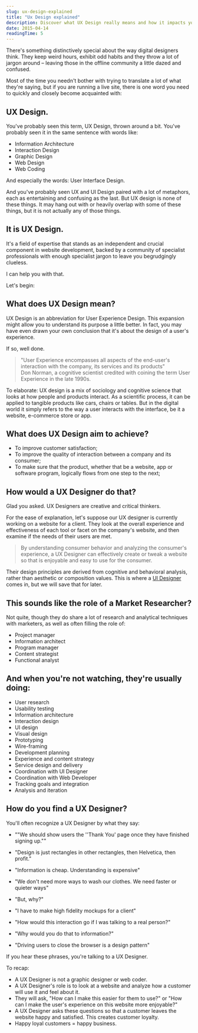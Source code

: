 ```yaml
---
slug: ux-design-explained
title: "Ux Design explained"
description: Discover what UX Design really means and how it impacts your business. Learn about the role of UX designers, their key responsibilities, and how they improve customer satisfaction through user-centered design.
date: 2015-04-14
readingTime: 5
---
```


There's something distinctively special about the way digital designers think. They keep weird hours, exhibit odd habits and they throw a lot of jargon around – leaving those in the offline community a little dazed and confused.

Most of the time you needn't bother with trying to translate a lot of what they're saying, but if you are running a live site, there is one word you need to quickly and closely become acquainted with:

## UX Design.

You've probably seen this term, UX Design, thrown around a bit. You've probably seen it in the same sentence with words like:
- Information Architecture
- Interaction Design
- Graphic Design
- Web Design
- Web Coding

And especially the words: User Interface Design.

And you've probably seen UX and UI Design paired with a lot of metaphors, each as entertaining and confusing as the last. But UX design is none of these things. It may hang out with or heavily overlap with some of these things, but it is not actually any of those things.

## It is UX Design.

It's a field of expertise that stands as an independent and crucial component in website development, backed by a community of specialist professionals with enough specialist jargon to leave you begrudgingly clueless.

I can help you with that.

Let's begin:

## What does UX Design mean?

UX Design is an abbreviation for User Experience Design. This expansion might allow you to understand its purpose a little better. In fact, you may have even drawn your own conclusion that it's about the design of a user's experience.

If so, well done.

>"User Experience encompasses all aspects of the end-user's interaction with the company, its services and its products"<br />Don Norman, a cognitive scientist credited with coining the term User Experience in the late 1990s.

To elaborate: UX design is a mix of sociology and cognitive science that looks at how people and products interact. As a scientific process, it can be applied to tangible products like cars, chairs or tables. But in the digital world it simply refers to the way a user interacts with the interface, be it a website, e-commerce store or app.

## What does UX Design aim to achieve?

- To improve customer satisfaction;
- To improve the quality of interaction between a company and its consumer;
- To make sure that the product, whether that be a website, app or software program, logically flows from one step to the next;

## How would a UX Designer do that?

Glad you asked. UX Designers are creative and critical thinkers.

For the ease of explanation, let's suppose our UX designer is currently working on a website for a client. They look at the overall experience and effectiveness of each tool or facet on the company's website, and then examine if the needs of their users are met.

>By understanding consumer behavior and analyzing the consumer's experience, a UX Designer can effectively create or tweak a website so that is enjoyable and easy to use for the consumer.

Their design principles are derived from cognitive and behavioral analysis, rather than aesthetic or composition values. This is where a <a href="/lost-in-an-online-world-understanding-ui-design/">UI Designer</a> comes in, but we will save that for later.

## This sounds like the role of a Market Researcher?

Not quite, though they do share a lot of research and analytical techniques with marketers, as well as often filling the role of:

- Project manager
- Information architect
- Program manager
- Content strategist
- Functional analyst

## And when you're not watching, they're usually doing:

  * User research
  * Usability testing
  * Information architecture
  * Interaction design
  * UI design
  * Visual design
  * Prototyping
  * Wire-framing
  * Development planning
  * Experience and content strategy
  * Service design and delivery
  * Coordination with UI Designer
  * Coordination with Web Developer
  * Tracking goals and integration
  * Analysis and iteration

## How do you find a UX Designer?

You'll often recognize a UX Designer by what they say:

- ""We should show users the ''Thank You' page once they have finished signing up.""

- "Design is just rectangles in other rectangles, then Helvetica, then profit."

- "Information is cheap. Understanding is expensive"

- "We don't need more ways to wash our clothes. We need faster or quieter ways"

- "But, why?"

- "I have to make high fidelity mockups for a client"

- "How would this interaction go if I was talking to a real person?"

- "Why would you do that to information?"

- "Driving users to close the browser is a design pattern"

If you hear these phrases, you're talking to a UX Designer.

To recap:

- A UX Designer is not a graphic designer or web coder.
- A UX Designer's role is to look at a website and analyze how a customer will use it and feel about it.
- They will ask, "How can I make this easier for them to use?" or "How can I make the user's experience on this website more enjoyable?"
- A UX Designer asks these questions so that a customer leaves the website happy and satisfied. This creates customer loyalty.
- Happy loyal customers = happy business.